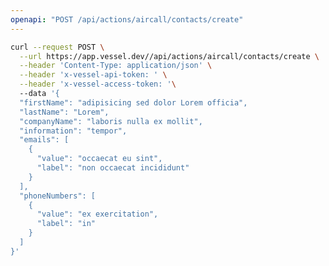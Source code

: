 ```yaml
---
openapi: "POST /api/actions/aircall/contacts/create"
---
```


<RequestExample>

```bash Request
curl --request POST \
  --url https://app.vessel.dev//api/actions/aircall/contacts/create \
  --header 'Content-Type: application/json' \
  --header 'x-vessel-api-token: ' \
  --header 'x-vessel-access-token: '\ 
  --data '{
  "firstName": "adipisicing sed dolor Lorem officia",
  "lastName": "Lorem",
  "companyName": "laboris nulla ex mollit",
  "information": "tempor",
  "emails": [
    {
      "value": "occaecat eu sint",
      "label": "non occaecat incididunt"
    }
  ],
  "phoneNumbers": [
    {
      "value": "ex exercitation",
      "label": "in"
    }
  ]
}'
```

</RequestExample>


      